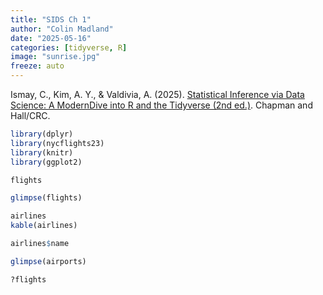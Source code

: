 ```yaml
---
title: "SIDS Ch 1"
author: "Colin Madland"
date: "2025-05-16"
categories: [tidyverse, R]
image: "sunrise.jpg"
freeze: auto
---
```


::: {.callout}

Ismay, C., Kim, A. Y., & Valdivia, A. (2025). [Statistical Inference via Data Science: A ModernDive into R and the Tidyverse (2nd ed.)](https://moderndive.com/v2/). Chapman and Hall/CRC. 
:::

```r
library(dplyr)
library(nycflights23)
library(knitr)
library(ggplot2)
```

```r
flights
```

```r
glimpse(flights)
```

```r
airlines
kable(airlines)
```

```r
airlines$name
```

```r
glimpse(airports)
```

```r
?flights
```
